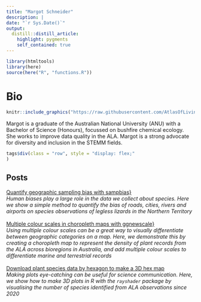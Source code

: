 ```yaml
---
title: "Margot Schneider"
description: |
date: "`r Sys.Date()`"
output: 
  distill::distill_article:
    highlight: pygments
    self_contained: true
---
```

```r
library(htmltools)
library(here)
source(here("R", "functions.R"))
```
# Bio
:::float-image
```r
knitr::include_graphics("https://raw.githubusercontent.com/AtlasOfLivingAustralia/ala-labs/main/images/people/margot.jpg")
```
Margot is a graduate of the Australian National University (ANU) with a Bachelor of Science (Honours), focussed on bushfire chemical ecology. She works to improve data quality in the ALA. Margot is a strong advocate for diversity and inclusion in the STEMM fields.
```r
tags$div(class = "row", style = "display: flex;"
)
```
:::
<h2>Posts</h2>

<a href='https://labs.ala.org.au/posts/2022-07-22_sample-bias/'>Quantify geographic sampling bias with sampbias}</a><br><em>Human biases play a large role in the data we collect about species. Here we show a simple method to quantify the bias of roads, cities, rivers and airports on species observations of legless lizards in the Northern Territory</em><br><br>
<a href='https://labs.ala.org.au/posts/2022-05-23-ggnewscale/'>Multiple colour scales in choropleth maps with ggnewscale}</a><br><em>Using multiple colour scales can be a great way to visually differentiate between geographic categories on a map. Here, we demonstrate this by creating a choropleth map to represent the density of plant records from the ALA across bioregions in Australia, and add multiple colour scales to differentiate marine and terrestrial records</em><br><br>
<a href='https://labs.ala.org.au/posts/2022-05-17_3d-map/'>Download plant species data by hexagon to make a 3D hex map\n</a><br><em>Making plots eye-catching can be useful for science communication. Here, we show how to make 3D plots in R with the `rayshader` package by visualising the number of species identified from ALA observations since 2020</em><br><br>
